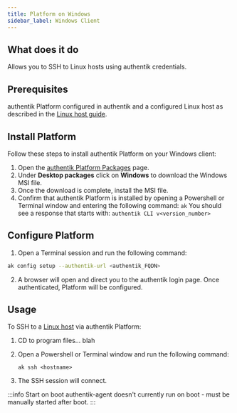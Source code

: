 ```yaml
---
title: Platform on Windows
sidebar_label: Windows Client
---
```


## What does it do

Allows you to SSH to Linux hosts using authentik credentials.

## Prerequisites

authentik Platform configured in authentik and a configured Linux host as described in the [Linux host guide](./linux-host.md).

## Install Platform

Follow these steps to install authentik Platform on your Windows client:

1. Open the [authentik Platform Packages](https://pkg.goauthentik.io) page.
2. Under **Desktop packages** click on **Windows** to download the Windows MSI file.
3. Once the download is complete, install the MSI file.
4. Confirm that authentik Platform is installed by opening a Powershell or Terminal window and entering the following command: `ak`
   You should see a response that starts with: `authentik CLI v<version_number>`

## Configure Platform

1. Open a Terminal session and run the following command:

```sh
ak config setup --authentik-url <authentik_FQDN>
```

2. A browser will open and direct you to the authentik login page. Once authenticated, Platform will be configured.

## Usage

To SSH to a [Linux host](./linux-host.mdx) via authentik Platform:

1. CD to program files... blah

2. Open a Powershell or Terminal window and run the following command:

    ```
    ak ssh <hostname>
    ```

3. The SSH session will connect.

:::info Start on boot
authentik-agent doesn't currently run on boot - must be manually started after boot.
:::
